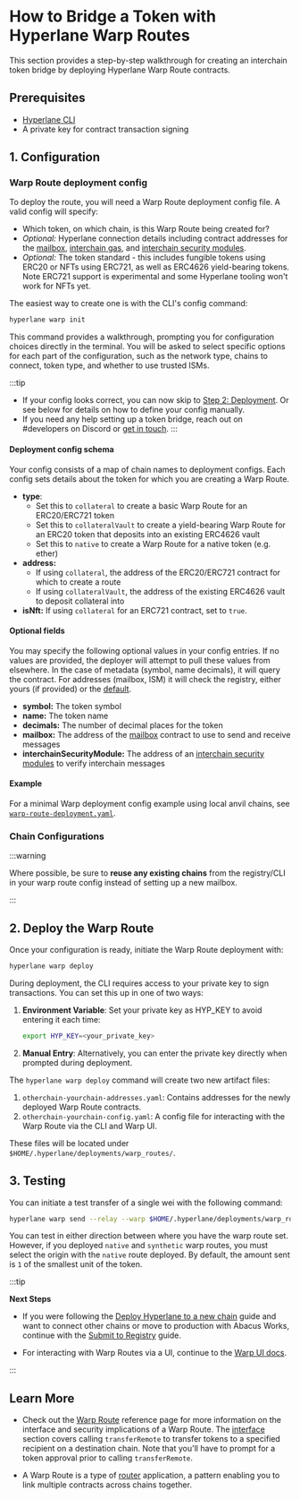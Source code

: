 
# How to Bridge a Token with Hyperlane Warp Routes

This section provides a step-by-step walkthrough for creating an interchain token bridge by deploying Hyperlane Warp Route contracts.

## Prerequisites

- [Hyperlane CLI](/docs/reference/cli.mdx)
- A private key for contract transaction signing

## 1. Configuration

### Warp Route deployment config

To deploy the route, you will need a Warp Route deployment config file. A valid config will specify:

- Which token, on which chain, is this Warp Route being created for?
- _Optional:_ Hyperlane connection details including contract addresses for the [mailbox](/docs/reference/messaging/messaging-interface.mdx), [interchain gas](/docs/reference/hooks/interchain-gas.mdx), and [interchain security modules](/docs/reference/ISM/specify-your-ISM.mdx).
- _Optional:_ The token standard - this includes fungible tokens using ERC20 or NFTs using ERC721, as well as ERC4626 yield-bearing tokens. Note ERC721 support is experimental and some Hyperlane tooling won't work for NFTs yet.

The easiest way to create one is with the CLI's config command:

```bash
hyperlane warp init
```

This command provides a walkthrough, prompting you for configuration choices directly in the terminal. You will be asked to select specific options for each part of the configuration, such as the network type, chains to connect, token type, and whether to use trusted ISMs.

:::tip

- If your config looks correct, you can now skip to [Step 2: Deployment](#2-deployment).
  Or see below for details on how to define your config manually.
- If you need any help setting up a token bridge, reach out on #developers on Discord or [get in touch](https://forms.gle/KyRTaWvo4XNmNvrq6).
  :::

#### Deployment config schema

Your config consists of a map of chain names to deployment configs. Each config sets details about the token for which you are creating a Warp Route.

- **type**:
  - Set this to `collateral` to create a basic Warp Route for an ERC20/ERC721 token
  - Set this to `collateralVault` to create a yield-bearing Warp Route for an ERC20 token that deposits into an existing ERC4626 vault
  - Set this to `native` to create a Warp Route for a native token (e.g. ether)
- **address:**
  - If using `collateral`, the address of the ERC20/ERC721 contract for which to create a route
  - If using `collateralVault`, the address of the existing ERC4626 vault to deposit collateral into
- **isNft:** If using `collateral` for an ERC721 contract, set to `true`.

#### Optional fields

You may specify the following optional values in your config entries. If no values are provided, the deployer will attempt to pull these values from elsewhere. In the case of metadata (symbol, name decimals), it will query the contract. For addresses (mailbox, ISM) it will check the registry, either yours (if provided) or the [default](/docs/reference/registries#default-registry).

- **symbol:** The token symbol
- **name:** The token name
- **decimals:** The number of decimal places for the token
- **mailbox:** The address of the [mailbox](/docs/reference/messaging/messaging-interface.mdx) contract to use to send and receive messages
- **interchainSecurityModule:** The address of an [interchain security modules](/docs/reference/ISM/specify-your-ISM.mdx) to verify interchain messages

#### Example

For a minimal Warp deployment config example using local anvil chains, see [`warp-route-deployment.yaml`](https://github.com/hyperlane-xyz/hyperlane-monorepo/blob/main/typescript/cli/examples/warp-route-deployment.yaml).

### Chain Configurations

<CliChainsPartial />

:::warning

Where possible, be sure to **reuse any existing chains** from the registry/CLI in your warp route config instead of setting up a new mailbox.

:::

## 2. Deploy the Warp Route

Once your configuration is ready, initiate the Warp Route deployment with:

```bash
hyperlane warp deploy
```

During deployment, the CLI requires access to your private key to sign transactions. You can set this up in one of two ways:

1. **Environment Variable**: Set your private key as HYP_KEY to avoid entering it each time:

   ```bash
   export HYP_KEY=<your_private_key>
   ```

2. **Manual Entry**: Alternatively, you can enter the private key directly when prompted during deployment.

The `hyperlane warp deploy` command will create two new artifact files:

1. `otherchain-yourchain-addresses.yaml`: Contains addresses for the newly deployed Warp Route contracts.
2. `otherchain-yourchain-config.yaml`: A config file for interacting with the Warp Route via the CLI and Warp UI.

These files will be located under `$HOME/.hyperlane/deployments/warp_routes/`.

## 3. Testing

You can initiate a test transfer of a single wei with the following command:

```bash
hyperlane warp send --relay --warp $HOME/.hyperlane/deployments/warp_routes/TOKEN/corechain-yourchain-config.yaml
```

You can test in either direction between where you have the warp route set. However, if you deployed `native` and `synthetic` warp routes, you must select the origin with the `native` route deployed. By default, the amount sent is `1` of the smallest unit of the token.

:::tip

**Next Steps**

- If you were following the [Deploy Hyperlane to a new chain](/docs/deploy-hyperlane#3-warp-route) guide and want to connect other chains or move to production with Abacus Works, continue with the [Submit to Registry](/docs/deploy-hyperlane#4-submit-to-registry) guide.

- For interacting with Warp Routes via a UI, continue to the [Warp UI docs](/docs/guides/deploy-warp-route-UI.mdx).

:::

## Learn More

- Check out the [Warp Route](/docs/reference/applications/warp-routes) reference page for more information on the interface and security implications of a Warp Route. The [interface](/docs/reference/applications/warp-routes#interface) section covers calling `transferRemote` to transfer tokens to a specified recipient on a destination chain. Note that you'll have to prompt for a token approval prior to calling `transferRemote`.

- A Warp Route is a type of [router](docs/reference/libraries/router.mdx) application, a pattern enabling you to link multiple contracts across chains together.
